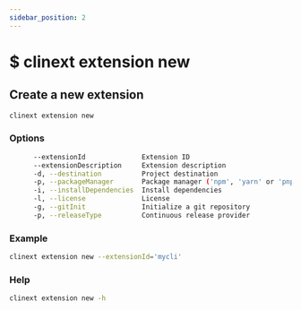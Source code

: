 ```yaml
---
sidebar_position: 2
---
```


# $ clinext extension new

## Create a new extension

```bash
clinext extension new
```

### Options
```bash
      --extensionId              Extension ID                                                                            [string]
      --extensionDescription     Extension description                                                                   [string]
      -d, --destination          Project destination                                                                     [string]
      -p, --packageManager       Package manager ('npm', 'yarn' or 'pnpm')                              [string] [default: "npm"]
      -i, --installDependencies  Install dependencies                                                   [boolean] [default: true]
      -l, --license              License                                                                [string] [default: "MIT"]
      -g, --gitInit              Initialize a git repository                                            [boolean] [default: true]
      -p, --releaseType          Continuous release provider                                           [string] [default: "none"]                                                               [string]      
```
### Example
```bash
clinext extension new --extensionId='mycli'
```

### Help
```bash
clinext extension new -h
```
